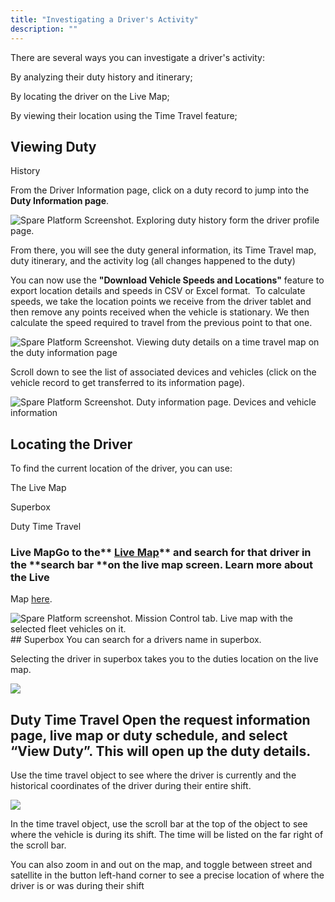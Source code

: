 ```yaml
---
title: "Investigating a Driver's Activity"
description: ""
---
```


There are several ways you can investigate a driver's activity:

By analyzing their duty history and itinerary;

By locating the driver on the Live Map;

By viewing their location using the Time Travel feature;

## Viewing Duty 

History

From the Driver Information page, click on a duty record to jump into the **Duty Information page**. 

![Spare Platform Screenshot. Exploring duty history form the driver profile page.](https://spare-74fa64f80617.intercom-attachments-1.com/i/o/967280748/96a61c80eb863fea1e5b8c6e/gmWtOGiKJC7eYZXPAqd_-mhdSgaSBmL6qQ.png?expires=1753820100&signature=0062c45388c41492521337f34506e53f1b0a825522ed456d702841b4f87e5643&req=fSYgFMF%2BmoVXFb4f3HP0gOv6QQW%2FWkyv754JYKJdXIwrmQzBylo7cinqqCNI%0Akkg%3D%0A)

From there, you will see the duty general information, its Time Travel map, duty itinerary, and the activity log (all changes happened to the duty)

You can now use the **"Download Vehicle Speeds and Locations"** feature to export location details and speeds in CSV or Excel format. 
​
To calculate speeds, we take the location points we receive from the driver tablet and then remove any points received when the vehicle is stationary. We then calculate the speed required to travel from the previous point to that one.

![Spare Platform Screenshot. Viewing duty details on a time travel map on the duty information page](https://spare-74fa64f80617.intercom-attachments-1.com/i/o/967280764/436ae4da667c2d8ebdf87f3b/uJyVBOTEhWzPzT_ATZVsyRlkwYGWXoSL_g.png?expires=1753820100&signature=6b340d368f98480c194dfa3cd870f651c31ac22e1e793cbadc68b9c9a4c52050&req=fSYgFMF%2BmodbFb4f3HP0gMyiAfAqsswtykMKGX7uB8jbLralqAsEzhuHXOIl%0Aeng%3D%0A)

Scroll down to see the list of associated devices and vehicles (click on the vehicle record to get transferred to its information page). 

![Spare Platform Screenshot. Duty information page. Devices and vehicle information](https://spare-74fa64f80617.intercom-attachments-1.com/i/o/967280781/7f20ac5a713659f5583abbe1/ss2gJ39ORem0ZhKSi6zGVB3HhVkHU0z21Q.png?expires=1753820100&signature=771e2c2293d319953717e4f6b15c483bcfd6b792e6696f8a8e48484251aa8d60&req=fSYgFMF%2BmoleFb4f3HP0gOQtb2TgkOxmyHvXqoBw5BeLqWxH877zzBmRx9je%0AQE8%3D%0A)

## Locating the Driver

To find the current location of the driver, you can use:

The Live Map

Superbox

Duty Time Travel 

### Live MapGo to the** [Live Map](https://help.sparelabs.com/en/articles/8967392-getting-insights-from-live-maps)** and search for that driver in the **search bar **on the live map screen. Learn more about the Live 

Map [here](https://help.sparelabs.com/en/articles/8967392-getting-insights-from-live-maps).

![Spare Platform screenshot. Mission Control tab. Live map with the selected fleet vehicles on it.](https://spare-74fa64f80617.intercom-attachments-1.com/i/o/967280800/dd694c1852e62a1abd077a14/56MIR69G_JmED8aT9z-jnR5jHDgW0kEJJA.png?expires=1753820100&signature=8f7f37e719a5a151370d501d67ee049cd98f1e24f0f40d2a5b78ffd565e535c6&req=fSYgFMF%2BlYFfFb4f3HP0gNGOlmzA%2BgxtJ2QkGB2ESOyCW3a5UpJZnAp%2Fl7Rs%0Aa%2Bk%3D%0A)## Superbox You can search for a drivers name in superbox. 

Selecting the driver in superbox takes you to the duties location on the live map. 

![](https://downloads.intercomcdn.com/i/o/1045544263/4393c7c88427882fd064fd59/image.png?expires=1753820100&signature=c59566bf4aa6f7104e74654f6e21b460835c03fcaa472eabc38abd01ceaee8ce&req=dSAjE8x6mYNZWvMW1HO4zWqK%2Bfpi0PF17nNvqwYZzMXFX7%2BJzRnTTk4U6fab%0A9ggY%0A)

## Duty Time Travel Open the **request information page**, live map or duty schedule, and select “**View Duty**”.  This will open up the duty details. 

Use the time travel object to see where the driver is currently and the historical coordinates of the driver during their entire shift. 

![](https://spare-74fa64f80617.intercom-attachments-1.com/i/o/967280826/35583a19003aef40b15393bd/z5_hc6KHsc1RV-tjZCAtihQlWe73YdWT7Q.png?expires=1753820100&signature=f525dcfa46c486e9f98244de0dff25e91aba4e83325dd0f25be340e7adc29d24&req=fSYgFMF%2BlYNZFb4f3HP0gBjwDpXfJs7mkOlNke3XbNdLTWqjTZ7sD7uO0c5s%0AVQ8%3D%0A)

In the time travel object, use the scroll bar at the top of the object to see where the vehicle is during its shift. The time will be listed on the far right of the scroll bar.

You can also zoom in and out on the map, and toggle between street and satellite in the button left-hand corner to see a precise location of where the driver is or was during their shift
​

​

​
